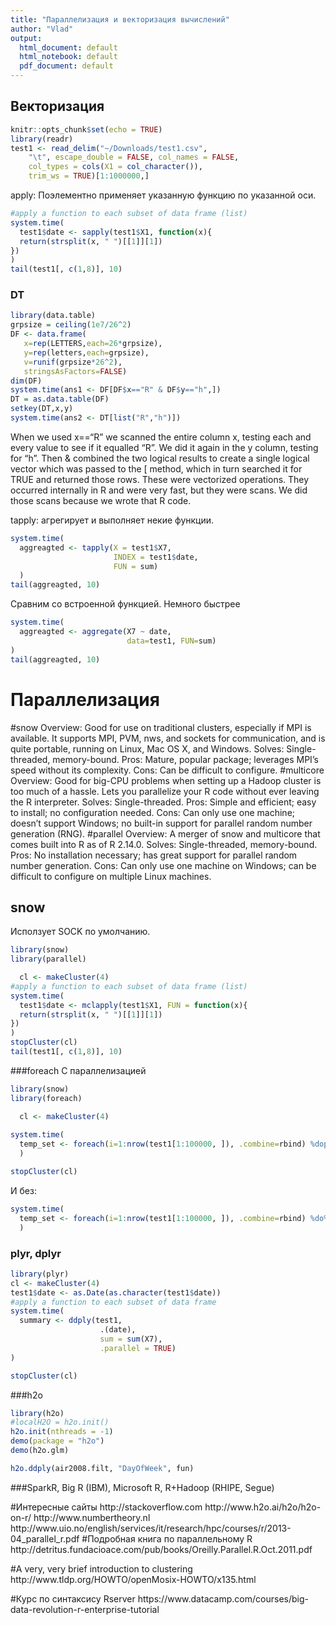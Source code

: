 ```yaml
---
title: "Параллелизация и векторизация вычислений"
author: "Vlad"
output:
  html_document: default
  html_notebook: default
  pdf_document: default
---
```


## Векторизация 

```r
knitr::opts_chunk$set(echo = TRUE)
library(readr)
test1 <- read_delim("~/Downloads/test1.csv", 
    "\t", escape_double = FALSE, col_names = FALSE, 
    col_types = cols(X1 = col_character()), 
    trim_ws = TRUE)[1:1000000,]
```

apply: Поэлементно применяет указанную функцию по указанной оси.
```r
#apply a function to each subset of data frame (list)
system.time(
  test1$date <- sapply(test1$X1, function(x){
  return(strsplit(x, " ")[[1]][1])
})
)
tail(test1[, c(1,8)], 10)
```

### DT
```r
library(data.table)
grpsize = ceiling(1e7/26^2)
DF <- data.frame(
   x=rep(LETTERS,each=26*grpsize),
   y=rep(letters,each=grpsize),
   v=runif(grpsize*26^2),
   stringsAsFactors=FALSE)
dim(DF)
system.time(ans1 <- DF[DF$x=="R" & DF$y=="h",])
DT = as.data.table(DF)
setkey(DT,x,y)
system.time(ans2 <- DT[list("R","h")])

```

When we used x=="R" we scanned the entire column x, testing each and every value to see if it equalled "R".  We did it again in the y column, testing for "h".  Then &
combined the two logical results to create a single logical vector which was passed to the [ method, which in turn searched it for TRUE and returned those rows.  These were
vectorized operations.  They occurred internally in R and were very fast, but they were scans. We did those scans because we wrote that R code.

tapply: агрегирует и выполняет некие функции.
```r
system.time(
  aggreagted <- tapply(X = test1$X7, 
                       INDEX = test1$date,
                       FUN = sum)
  )
tail(aggreagted, 10)
```

Сравним со встроенной функцией. Немного быстрее
```r
system.time(
  aggreagted <- aggregate(X7 ~ date,
                          data=test1, FUN=sum)
)
tail(aggreagted, 10)
```

# Параллелизация

#snow
Overview:
 Good for use on traditional clusters, especially if MPI is available. It supports MPI, PVM, nws, and sockets for communication, and is quite portable, running on Linux, Mac OS X, and Windows.
Solves:
 Single-threaded, memory-bound.
Pros:
 Mature, popular package; leverages MPI’s speed without its complexity.
Cons:
 Can be difficult to configure.
#multicore
Overview:
 Good for big-CPU problems when setting up a Hadoop cluster is too much
of a hassle. Lets you parallelize your R code without ever leaving the R interpreter.
Solves:
 Single-threaded.
Pros:
 Simple and efficient; easy to install; no configuration needed.
Cons:
 Can only use one machine; doesn’t support Windows; no built-in support for
parallel random number generation (RNG).
#parallel
Overview:
 A merger of snow and multicore that comes built into R as of R 2.14.0.
Solves:
 Single-threaded, memory-bound.
Pros:
  No  installation  necessary;  has  great  support  for  parallel  random  number
generation.
Cons:
 Can only use one machine on Windows; can be difficult to configure on multiple
Linux machines.

## snow
Исползует SOCK по умолчанию.
```r
library(snow)
library(parallel)

  cl <- makeCluster(4)
#apply a function to each subset of data frame (list)
system.time(
  test1$date <- mclapply(test1$X1, FUN = function(x){
  return(strsplit(x, " ")[[1]][1])
})
)
stopCluster(cl)
tail(test1[, c(1,8)], 10)
```

###foreach
C параллелизацией
```r
library(snow)
library(foreach)

  cl <- makeCluster(4)
  
system.time(
  temp_set <- foreach(i=1:nrow(test1[1:100000, ]), .combine=rbind) %dopar% test1[i,7]/5
  )

stopCluster(cl)
```
И без:
```r
system.time(
  temp_set <- foreach(i=1:nrow(test1[1:100000, ]), .combine=rbind) %do% test1[i,7]/5
  )
```

### plyr, dplyr
```r
library(plyr)
cl <- makeCluster(4)
test1$date <- as.Date(as.character(test1$date))
#apply a function to each subset of data frame
system.time(
  summary <- ddply(test1,
                    .(date),
                    sum = sum(X7),
                    .parallel = TRUE)
)

stopCluster(cl)
```


###h2o
```r
library(h2o)
#localH2O = h2o.init()
h2o.init(nthreads = -1)
demo(package = "h2o")
demo(h2o.glm)

h2o.ddply(air2008.filt, "DayOfWeek", fun)
```


###SparkR, Big R (IBM), Microsoft R, R+Hadoop (RHIPE, Segue)

#Интересные сайты
http://stackoverflow.com
http://www.h2o.ai/h2o/h2o-on-r/
http://www.numbertheory.nl
http://www.uio.no/english/services/it/research/hpc/courses/r/2013-04_parallel_r.pdf
#Подробная книга по параллельному R
http://detritus.fundacioace.com/pub/books/Oreilly.Parallel.R.Oct.2011.pdf

#A very, very brief introduction to clustering
http://www.tldp.org/HOWTO/openMosix-HOWTO/x135.html

#Курс по синтаксису Rserver
https://www.datacamp.com/courses/big-data-revolution-r-enterprise-tutorial



